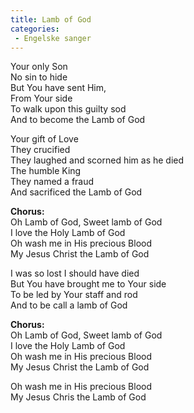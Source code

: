 ```yaml
---
title: Lamb of God
categories:
 - Engelske sanger
---
```


Your only Son  
No sin to hide  
But You have sent Him,  
From Your side  
To walk upon this guilty sod  
And to become the Lamb of God

Your gift of Love  
They crucified  
They laughed and scorned him as he died  
The humble King  
They named a fraud  
And sacrificed the Lamb of God

**Chorus:**  
Oh Lamb of God, Sweet lamb of God  
I love the Holy Lamb of God  
Oh wash me in His precious Blood  
My Jesus Christ the Lamb of God

I was so lost I should have died  
But You have brought me to Your side  
To be led by Your staff and rod  
And to be call a lamb of God

**Chorus:**  
Oh Lamb of God, Sweet lamb of God  
I love the Holy Lamb of God  
Oh wash me in His precious Blood  
My Jesus Christ the Lamb of God

Oh wash me in His precious Blood  
My Jesus Chris the Lamb of God
